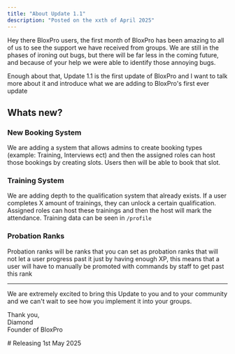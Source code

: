 ```yaml
---
title: "About Update 1.1"
description: "Posted on the xxth of April 2025"
---
```


Hey there BloxPro users, the first month of BloxPro has been amazing to all of us to see the support we have received from groups. We are still in the phases of ironing out bugs, but there will be far less in the coming future, and because of your help we were able to identify those annoying bugs.

Enough about that, Update 1.1 is the first update of BloxPro and I want to talk more about it and introduce what we are adding to BloxPro's first ever update

## Whats new?

### New Booking System

We are adding a system that allows admins to create booking types (example: Training, Interviews ect) and then the assigned roles can host those bookings by creating slots. Users then will be able to book that slot.

### Training System

We are adding depth to the qualification system that already exists. If a user completes X amount of trainings, they can unlock a certain qualification. Assigned roles can host these trainings and then the host will mark the attendance. Training data can be seen in `/profile`

### Probation Ranks

Probation ranks will be ranks that you can set as probation ranks that will not let a user progress past it just by having enough XP, this means that a user will have to manually be promoted with commands by staff to get past this rank

---

We are extremely excited to bring this Update to you and to your community and we can't wait to see how you implement it into your groups.

Thank you,\
Diamond\
Founder of BloxPro

<Frame>
  # Releasing 1st May 2025
</Frame>